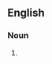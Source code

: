 {{also|Dixie cup|dixie cup}}
==English==

===Noun===
{{en-noun|head=[[Dixie]] [[cup|Cup]]}}

# {{alternative case form of|Dixie cup|lang=en}}
